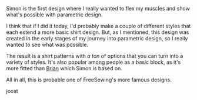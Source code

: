 Simon is the first design where I really wanted to flex my muscles and show
what's possible with parametric design.

I think that if I did it today, I'd probably make a couple of different styles
that each extend a more basic shirt design. But, as I mentioned, this design
was created in the early stages of my journey into parametric design, so I
really wanted to see what was possible.

The result is a shirt patterns with _a ton_ of options that you can turn into a
variety of styles. It's also popular among people as a basic block, as it's
more fitted than [Brian](https://freesewing.org/designs/brian) which Simon is based on.

All in all, this is probable one of FreeSewing's more famous designs.

joost
